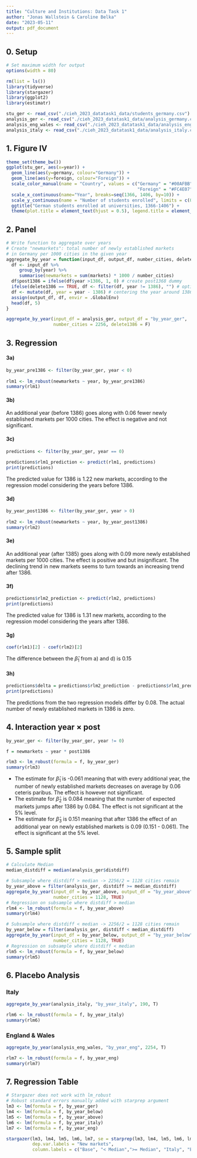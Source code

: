 ```yaml
---
title: "Culture and Institutions: Data Task 1"
author: "Jonas Wallstein & Caroline Belka"
date: "2023-05-11"
output: pdf_document
---
```

## 0. Setup

```r
# Set maximum width for output
options(width = 80)
```


```r
rm(list = ls())
library(tidyverse)
library(stargazer)
library(ggplot2)
library(estimatr)

stu_ger <- read_csv("./cieh_2023_datatask1_data/students_germany.csv")
analysis_ger <- read_csv("./cieh_2023_datatask1_data/analysis_germany.csv")
analysis_eng_wales <- read_csv("./cieh_2023_datatask1_data/analysis_england_wales.csv")
analysis_italy <- read_csv("./cieh_2023_datatask1_data/analysis_italy.csv")

```


## 1. Figure IV
```r
theme_set(theme_bw())
ggplot(stu_ger, aes(x=year)) +
  geom_line(aes(y=germany, colour="Germany")) + 
  geom_line(aes(y=foreign, colour="Foreign")) +
  scale_color_manual(name = "Country", values = c("Germany" = "#00AFBB", 
                                                  "Foreign" = "#FC4E07")) +
  scale_x_continuous(name="Year", breaks=seq(1366, 1406, by=10)) +
  scale_y_continuous(name = "Number of students enrolled", limits = c(0,800)) +
  ggtitle("German students enrolled at universities, 1366-1406") +
  theme(plot.title = element_text(hjust = 0.5), legend.title = element_blank(), legend.position = "bottom")
```



## 2. Panel
```r
# Write function to aggregate over years
# Create "newmarkets": total number of newly established markets 
# in Germany per 1000 cities in the given year
aggregate_by_year = function(input_df, output_df, number_cities, delete1386){
  df <- input_df %>%
     group_by(year) %>% 
     summarise(newmarkets = sum(markets) * 1000 / number_cities) 
  df$post1386 = ifelse(df$year >1386, 1, 0) # create post1368 dummy
  ifelse(delete1386 == TRUE, df <- filter(df, year != 1386), "") # option to delete 1386
  df <- mutate(df, year = year - 1386) # centering the year around 1386 as in the paper
  assign(output_df, df, envir = .GlobalEnv)
  head(df, 5)
}

aggregate_by_year(input_df = analysis_ger, output_df = "by_year_ger", 
                  number_cities = 2256, delete1386 = F)
```

## 3. Regression
#### 3a)
```r
by_year_pre1386 <- filter(by_year_ger, year < 0)
  
rlm1 <- lm_robust(newmarkets ~ year, by_year_pre1386)
summary(rlm1)
```
#### 3b)
An additional year (before 1386) goes along with 0.06 fewer newly established markets per 1000 cities. The effect is negative and not significant.

#### 3c)
```r
predictions <- filter(by_year_ger, year == 0)
  
predictions$rlm1_prediction <- predict(rlm1, predictions)
print(predictions)
```
The predicted value for 1386 is 1.22 new markets, according to the regression model considering the years before 1386.

#### 3d)
```r
by_year_post1386 <- filter(by_year_ger, year > 0)
  
rlm2 <- lm_robust(newmarkets ~ year, by_year_post1386)
summary(rlm2)
```

#### 3e)
An additional year (after 1385) goes along with 0.09 more newly established markets per 1000 cities. The effect is positive and but insignificant. The declining trend in new markets seems to turn towards an increasing trend after 1386.

#### 3f)

```r
predictions$rlm2_prediction <- predict(rlm2, predictions)
print(predictions)
```

The predicted value for 1386 is 1.31 new markets, according to the regression model considering the years after 1386.

#### 3g)
```r
coef(rlm1)[2] - coef(rlm2)[2]
```

The difference between the $\hat\beta_{1}$ from a) and d) is 0.15

#### 3h) 
```r
predictions$delta = predictions$rlm2_prediction - predictions$rlm1_prediction
print(predictions)
```


The predictions from the two regression models differ by 0.08. The actual number of newly established markets in 1386 is zero.


## 4. Interaction year $\times$ post
```r
by_year_ger <- filter(by_year_ger, year != 0) 

f = newmarkets ~ year * post1386

rlm3 <- lm_robust(formula = f, by_year_ger)
summary(rlm3)
``` 

- The estimate for $\hat\beta_{1}$ is -0.061 meaning that with every additional year, the number of newly established markets decreases on average by 0.06 ceteris paribus. The effect is however not significant.
- The estimate for $\hat\beta_{2}$ is 0.084 meaning that the number of expected markets jumps after 1386 by 0.084. The effect is not significant at the 5% level.
- The estimate for $\hat\beta_{3}$ is 0.151 meaning that after 1386 the effect of an additional year on newly established markets is 0.09 (0.151 - 0.061). The effect is significant at the 5% level. 


## 5. Sample split
```r
# Calculate Median 
median_distdiff = median(analysis_ger$distdiff)

# Subsample where distdiff > median -> 2256/2 = 1128 cities remain
by_year_above = filter(analysis_ger, distdiff >= median_distdiff)
aggregate_by_year(input_df = by_year_above, output_df = "by_year_above", 
                  number_cities = 1128, TRUE)
# Regression on subsample where distdiff > median
rlm4 <- lm_robust(formula = f, by_year_above)
summary(rlm4)

# Subsample where distdiff < median -> 2256/2 = 1128 cities remain
by_year_below = filter(analysis_ger, distdiff < median_distdiff)
aggregate_by_year(input_df = by_year_below, output_df = "by_year_below", 
                  number_cities = 1128, TRUE)
# Regression on subsample where distdiff < median
rlm5 <- lm_robust(formula = f, by_year_below)
summary(rlm5)

```

## 6. Placebo Analysis
### Italy
```r
aggregate_by_year(analysis_italy, "by_year_italy", 190, T)

rlm6 <- lm_robust(formula = f, by_year_italy)
summary(rlm6)
```
### England & Wales 
```r
aggregate_by_year(analysis_eng_wales, "by_year_eng", 2254, T)

rlm7 <- lm_robust(formula = f, by_year_eng)
summary(rlm7)
```

## 7. Regression Table
```r
# Stargazer does not work with lm_robust 
# Robust standard errors manually added with starprep argument
lm3 <- lm(formula = f, by_year_ger)
lm4 <- lm(formula = f, by_year_below)
lm5 <- lm(formula = f, by_year_above)
lm6 <- lm(formula = f, by_year_italy)
lm7 <- lm(formula = f, by_year_eng)

stargazer(lm3, lm4, lm5, lm6, lm7, se = starprep(lm3, lm4, lm5, lm6, lm7), 
          dep.var.labels = "New markets",
          column.labels = c("Base", "< Median",">= Median", "Italy", "England and Wales"))
```




